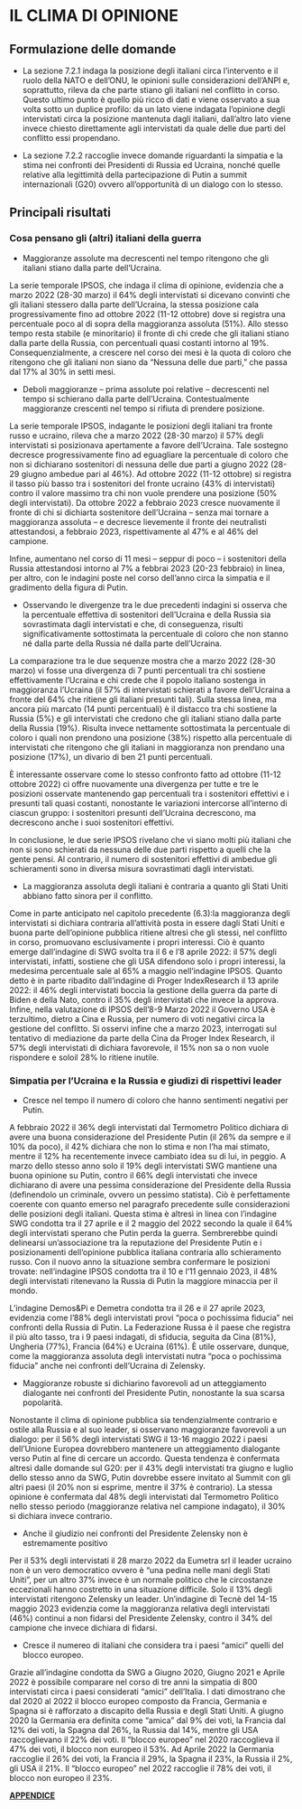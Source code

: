# IL CLIMA DI OPINIONE

## Formulazione delle domande

* La sezione 7.2.1 indaga la posizione degli italiani circa l’intervento e il ruolo della NATO e dell’ONU, le opinioni sulle considerazioni dell’ANPI e, soprattutto, rileva da che parte stiano gli italiani nel conflitto in corso. Questo ultimo punto è quello più ricco di dati e viene osservato a sua volta sotto un duplice profilo: da un lato viene indagata l’opinione degli intervistati circa la posizione mantenuta dagli italiani, dall’altro lato viene invece chiesto direttamente agli intervistati da quale delle due parti del conflitto essi propendano. 

* La sezione 7.2.2 raccoglie invece domande riguardanti la simpatia e la stima nei confronti dei Presidenti di Russia ed Ucraina, nonché quelle relative alla legittimità della partecipazione di Putin a summit internazionali (G20) ovvero all’opportunità di un dialogo con lo stesso.

## Principali risultati 

### Cosa pensano gli (altri) italiani della guerra

* Maggioranze assolute ma decrescenti nel tempo ritengono che gli italiani stiano dalla parte dell’Ucraina.

La serie temporale IPSOS, che indaga il clima di opinione, evidenzia che a marzo 2022 (28-30 marzo) il 64% degli intervistati si dicevano convinti che gli italiani stessero dalla parte dell’Ucraina, la stessa posizione cala progressivamente fino ad ottobre 2022 (11-12 ottobre) dove si registra una percentuale poco al di sopra della maggioranza assoluta (51%). Allo stesso tempo resta stabile (e minoritario) il fronte di chi crede che gli italiani stiano dalla parte della Russia, con percentuali quasi costanti intorno al 19%. Consequenzialmente, a crescere nel corso dei mesi è la quota di coloro che ritengono che gli italiani non siano da “Nessuna delle due parti,” che passa dal 17%  al 30% in setti mesi. 

* Deboli maggioranze – prima assolute poi relative – decrescenti nel tempo si schierano dalla parte dell'Ucraina. Contestualmente maggioranze crescenti nel tempo si rifiuta di prendere posizione.

La serie temporale IPSOS, indagante le posizioni degli italiani tra fronte russo e ucraino, rileva che a marzo 2022 (28-30 marzo) il 57% degli intervistati si posizionava apertamente a favore dell’Ucraina. Tale sostegno decresce progressivamente fino ad eguagliare la percentuale di coloro che non si dichiarano sostenitori di nessuna delle due parti a giugno 2022 (28-29 giugno ambedue pari al 46%). Ad  ottobre 2022 (11-12 ottobre) si registra il tasso più basso tra i sostenitori del fronte ucraino (43% di intervistati) contro il valore massimo tra chi non vuole prendere una posizione (50% degli intervistati). Da ottobre 2022 a febbraio 2023 cresce nuovamente il fronte di chi si dichiarta sostenitore dell'Ucraina – senza mai tornare a maggioranza assoluta – e decresce lievemente il fronte dei neutralisti attestandosi, a febbraio 2023, rispettivamente al 47% e al 46% del campione. 

Infine, aumentano nel corso di 11 mesi – seppur di poco – i sostenitori della Russia attestandosi intorno al 7% a febbrai 2023 (20-23 febbraio) in linea, per altro, con le indagini poste nel corso dell’anno circa la simpatia e il gradimento della figura di Putin.

* Osservando le divergenze tra le due precedenti indagini si osserva che la percentuale effettiva di sostenitori dell’Ucraina e della Russia sia sovrastimata dagli intervistati e che, di conseguenza, risulti significativamente sottostimata la percentuale di coloro che non stanno né dalla parte della Russia né dalla parte dell’Ucraina.

La comparazione tra le due sequenze mostra che a marzo 2022 (28-30 marzo) vi fosse una divergenza di 7 punti percentuali tra chi sostiene effettivamente l’Ucraina e chi crede che il popolo italiano sostenga in maggioranza l’Ucraina (il 57% di intervistati schierati a favore dell’Ucraina a fronte del 64% che ritiene gli italiani presunti tali). Sulla stessa linea, ma ancora più marcato (14 punti percentuali) è il distacco tra chi sostiene la Russia (5%) e gli intervistati che credono che gli italiani stiano dalla parte della Russia (19%). Risulta invece nettamente sottostimata la percentuale di coloro i quali non prendono una posizione (38%) rispetto alla percentuale di intervistati che ritengono che gli italiani in maggioranza non prendano una posizione (17%), un divario di ben 21 punti percentuali.

È interessante osservare come lo stesso confronto fatto ad ottobre (11-12 ottobre 2022) ci offre nuovamente una divergenza per tutte e tre le posizioni osservate mantenendo gap percentuali tra i sostenitori effettivi e i presunti tali quasi costanti, nonostante le variazioni intercorse all’interno di ciascun gruppo: i sostenitori presunti dell’Ucraina decrescono, ma decrescono anche i suoi sostenitori effettivi.

In conclusione, le due serie IPSOS rivelano che vi siano molti più italiani che non si sono schierati da nessuna delle due parti rispetto a quelli che la gente pensi. Al contrario, il numero di sostenitori effettivi di ambedue gli schieramenti sono in diversa misura sovrastimati dagli intervistati. 

* La maggioranza assoluta degli italiani è contraria a quanto gli Stati Uniti abbiano fatto sinora per il conflitto.

Come in parte anticipato nel capitolo precedente (6.3):la maggioranza degli intervistati si dichiara contraria all’attività posta in essere dagli Stati Uniti e buona parte dell’opinione pubblica ritiene altresì che gli stessi, nel conflitto in corso, promuovano esclusivamente i propri interessi. Ciò è quanto emerge dall’indagine di SWG svolta tra il 6 e l’8 aprile 2022: il 57% degli intervistati, infatti, sostiene che gli USA difendono solo i propri interessi, la medesima percentuale sale al 65% a maggio nell’indagine IPSOS. Quanto detto è in parte ribadito dall’indagine di Proger IndexResearch il 13 aprile 2022: il 46% degli intervistati boccia la gestione della guerra da parte di Biden e della Nato, contro il 35% degli intervistati che invece la approva. Infine, nella valutazione di IPSOS dell’8-9 Marzo 2022 il Governo USA è terzultimo, dietro a Cina e Russia, per numero di voti negativi circa la gestione del conflitto. Si osservi infine che a marzo 2023, interrogati sul tentativo di mediazione da parte della Cina da Proger Index Research, il 57% degli intervistati di dichiara favorevole, il 15% non sa o non vuole rispondere e soloil 28% lo ritiene inutile.

### Simpatia per l’Ucraina e la Russia e giudizi di rispettivi leader

* Cresce nel tempo il numero di coloro che hanno sentimenti negativi per Putin.

A febbraio 2022 il 36% degli intervistati dal Termometro Politico dichiara di avere una buona considerazione del Presidente Putin (il 26% da sempre e il 10% da poco), il 42% dichiara che non lo stima e non l’ha mai stimato, mentre il 12% ha recentemente invece cambiato idea su di lui, in peggio. A marzo dello stesso anno solo il 19% degli intervistati SWG mantiene una buona opinione su Putin, contro il 66% degli intervistati che invece dichiarano di avere una pessima considerazione del Presidente della Russia (definendolo un criminale, ovvero un pessimo statista). Ciò è perfettamente coerente con quanto emerso nel paragrafo precedente sulle considerazioni delle posizioni degli italiani. Questa stima è altresì in linea con l’indagine SWG condotta tra il 27 aprile e il 2 maggio del 2022 secondo la quale il 64% degli intervistati sperano che Putin perda la guerra. Sembrerebbe quindi delinearsi un’associazione tra la reputazione del Presidente Putin e i posizionamenti dell’opinione pubblica italiana contraria allo schieramento russo. Con il nuovo anno la situazione sembra confermare le posizioni trovate: nell'indagine IPSOS condotta tra il 10 e l'11 gennaio 2023, il 48% degli intervistati ritenevano la Russia di Putin la maggiore minaccia per il mondo. 

L'indagine Demos&Pi e Demetra condotta tra il 26 e il 27 aprile 2023, evidenzia come l'88% degli intervistati provi "poca o pochissima fiducia" nei confronti della Russia di Putin. La Federazione Russa è il paese che registra il più alto tasso, tra i 9 paesi indagati, di sfiducia, seguita da Cina (81%), Ungheria (77%), Francia (64%) e Ucraina (61%). È utile osservare, dunque, come la maggioranza assoluta degli intervistati nutra "poca o pochissima fiducia" anche nei confronti dell'Ucraina di Zelensky.

* Maggioranze robuste si dichiarino favorevoli ad un atteggiamento dialogante nei confronti del Presidente Putin, nonostante la sua scarsa popolarità.

Nonostante il clima di opinione pubblica sia tendenzialmente contrario e ostile alla Russia e al suo leader, si osservano maggioranze favorevoli a un dialogo: per il 56% degli intervistati SWG il 13-16 maggio 2022 i paesi dell’Unione Europea dovrebbero mantenere un atteggiamento dialogante verso Putin al fine di cercare un accordo. Questa tendenza è confermata altresì dalle domande sul G20: per il 43% degli intervistati tra giugno e luglio dello stesso anno da SWG, Putin dovrebbe essere invitato al Summit con gli altri paesi (il 20% non si esprime, mentre il 37% è contrario). La stessa opinione è confermata dal 48% degli intervistati dal Termometro Politico nello stesso periodo (maggioranze relativa nel campione indagato), il 30% si dichiara invece contrario. 

* Anche il giudizio nei confronti del Presidente Zelensky non è estremamente positivo

Per il 53% degli intervistati il 28 marzo 2022 da Eumetra srl il leader ucraino non è un vero democratico ovvero è "una pedina nelle mani degli Stati Uniti", per un altro 37% invece è un normale politico che le circostanze eccezionali hanno costretto in una situazione difficile. Solo il 13% degli intervistati ritengono Zelensky un leader. Un'indagine di Tecnè del 14-15 maggio 2023 evidenzia come la maggioranza relativa degli intervistati (46%) continui a non fidarsi del Presidente Zelensky, contro il 34% del campione che invece dichiara di fidarsi.

* Cresce il numereo di italiani che considera tra i paesi “amici” quelli del blocco europeo.

Grazie all’indagine condotta da SWG a Giugno 2020, Giugno 2021 e Aprile 2022 è possibile comparare nel corso di tre anni la simpatia di 800 intervistati circa i paesi considerati “amici” dell’Italia. I dati dimostrano che dal 2020 al 2022 il blocco europeo composto da Francia, Germania e Spagna si è rafforzato a discapito della Russia e degli Stati Uniti. A giugno 2020 la Germania era definita come “amica” dal 9% dei voti, la Francia dal 12% dei voti, la Spagna dal 26%, la Russia dal 14%, mentre gli USA raccoglievano il 22% dei voti. Il “blocco europeo” nel 2020 raccoglieva il 47% dei voti, il blocco non europeo il 53%. Ad Aprile 2022 la Germania raccoglie il 26% dei voti, la Francia il 29%, la Spagna il 23%, la Russia il 2%, gli USA il 21%. Il “blocco europeo” nel 2022 raccoglie il 78% dei voti, il blocco non europeo il 23%.


[**APPENDICE**](https://github.com/LucianaFazio/Ucrania/blob/main/PDF_Appendice/VII.%20Il%20clima%20di%20opinione%20v.3.pdf)
